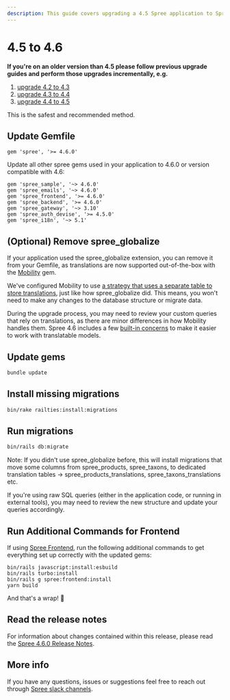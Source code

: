 ```yaml
---
description: This guide covers upgrading a 4.5 Spree application to Spree 4.6.
---
```


# 4.5 to 4.6

**If you're on an older version than 4.5 please follow previous upgrade guides and perform those upgrades incrementally, e.g.**

1. [upgrade 4.2 to 4.3](fout-dot-two-to-four-dot-three)
2. [upgrade 4.3 to 4.4](https://dev-docs.spreecommerce.org/upgrades/upgrades/4.3-to-4.4)
3. [upgrade 4.4 to 4.5](4.4-to-4.5)

This is the safest and recommended method.

## Update Gemfile

```
gem 'spree', '>= 4.6.0'
```

Update all other spree gems used in your application to 4.6.0 or version compatible with 4.6:

```
gem 'spree_sample', '~> 4.6.0'
gem 'spree_emails', '~> 4.6.0'
gem 'spree_frontend', '>= 4.6.0'
gem 'spree_backend', '>= 4.6.0'
gem 'spree_gateway', '~> 3.10'
gem 'spree_auth_devise', '>= 4.5.0'
gem 'spree_i18n', '~> 5.1'
```

## (Optional) Remove spree\_globalize

If your application used the spree\_globalize extension, you can remove it from your Gemfile, as translations are now supported out-of-the-box with the [Mobility](https://github.com/shioyama/mobility) gem.

We've configured Mobility to use [a strategy that uses a separate table to store translations](https://dejimata.com/2017/3/3/translating-with-mobility#strategy-2), just like how spree\_globalize did. This means, you won't need to make any changes to the database structure or migrate data.

During the upgrade process, you may need to review your custom queries that rely on translations, as there are minor differences in how Mobility handles them. Spree 4.6 includes a few [built-in concerns](../../customization/i18n) to make it easier to work with translatable models.

## Update gems

```bash
bundle update
```

## Install missing migrations

```bash
bin/rake railties:install:migrations
```

## Run migrations

```bash
bin/rails db:migrate
```

Note: If you didn't use spree\_globalize before, this will install migrations that move some columns from spree\_products, spree\_taxons, to dedicated translation tables -> spree\_products\_translations, spree\_taxons\_translations etc.&#x20;

If you're using raw SQL queries (either in the application code, or running in external tools), you may need to review the new structure and update your queries accordingly.

## Run Additional Commands for Frontend

If using [Spree Frontend](https://github.com/spree/spree\_legacy\_frontend), run the following additional commands to get everything set up correctly with the updated gems:

```
bin/rails javascript:install:esbuild
bin/rails turbo:install
bin/rails g spree:frontend:install
yarn build
```

And that's a wrap! :tada:

## Read the release notes

For information about changes contained within this release, please read the [Spree 4.6.0 Release Notes](https://github.com/spree/spree/releases/tag/v4.6.0).

## More info

If you have any questions, issues or suggestions feel free to reach out through [Spree slack channels](http://slack.spreecommerce.org/).
